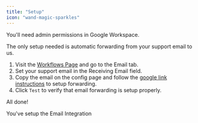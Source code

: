 ```yaml
---
title: "Setup"
icon: "wand-magic-sparkles"
---
```


<Note>You'll need admin permissions in Google Workspace.</Note>

The only setup needed is automatic forwarding from your support email to us.

1. Visit the [Workflows Page](https://app.usepylon.com/workflows) and go to the Email tab.
1. Set your support email in the Receiving Email field.
1. Copy the email on the config page and follow the [google link instructions](https://support.google.com/a/answer/4524505#address-map-forwarding) to setup forwarding.
1. Click `Test` to verify that email forwarding is setup properly.

All done!

<Check>You've setup the Email Integration</Check>

